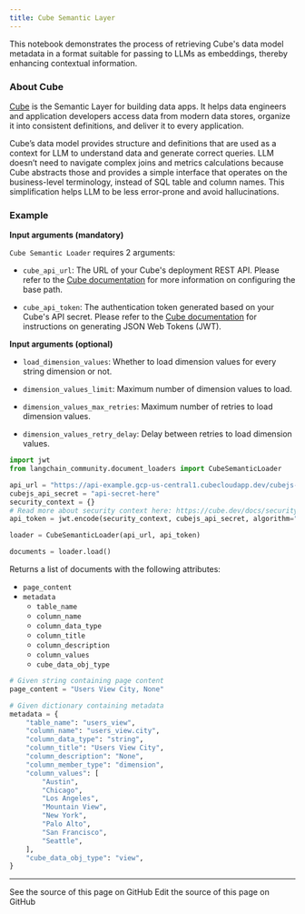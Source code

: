 ```yaml
---
title: Cube Semantic Layer
---
```


This notebook demonstrates the process of retrieving Cube's data model metadata in a format suitable for passing to LLMs as embeddings, thereby enhancing contextual information.

### About Cube

[Cube](https://cube.dev/) is the Semantic Layer for building data apps. It helps data engineers and application developers access data from modern data stores, organize it into consistent definitions, and deliver it to every application.

Cube’s data model provides structure and definitions that are used as a context for LLM to understand data and generate correct queries. LLM doesn’t need to navigate complex joins and metrics calculations because Cube abstracts those and provides a simple interface that operates on the business-level terminology, instead of SQL table and column names. This simplification helps LLM to be less error-prone and avoid hallucinations.

### Example

**Input arguments (mandatory)**

`Cube Semantic Loader` requires 2 arguments:

- `cube_api_url`: The URL of your Cube's deployment REST API. Please refer to the [Cube documentation](https://cube.dev/docs/http-api/rest#configuration-base-path) for more information on configuring the base path.

- `cube_api_token`: The authentication token generated based on your Cube's API secret. Please refer to the [Cube documentation](https://cube.dev/docs/security#generating-json-web-tokens-jwt) for instructions on generating JSON Web Tokens (JWT).

**Input arguments (optional)**

- `load_dimension_values`: Whether to load dimension values for every string dimension or not.

- `dimension_values_limit`: Maximum number of dimension values to load.

- `dimension_values_max_retries`: Maximum number of retries to load dimension values.

- `dimension_values_retry_delay`: Delay between retries to load dimension values.

```python
import jwt
from langchain_community.document_loaders import CubeSemanticLoader

api_url = "https://api-example.gcp-us-central1.cubecloudapp.dev/cubejs-api/v1/meta"
cubejs_api_secret = "api-secret-here"
security_context = {}
# Read more about security context here: https://cube.dev/docs/security
api_token = jwt.encode(security_context, cubejs_api_secret, algorithm="HS256")

loader = CubeSemanticLoader(api_url, api_token)

documents = loader.load()
```

Returns a list of documents with the following attributes:

- `page_content`
- `metadata`
  - `table_name`
  - `column_name`
  - `column_data_type`
  - `column_title`
  - `column_description`
  - `column_values`
  - `cube_data_obj_type`

```python
# Given string containing page content
page_content = "Users View City, None"

# Given dictionary containing metadata
metadata = {
    "table_name": "users_view",
    "column_name": "users_view.city",
    "column_data_type": "string",
    "column_title": "Users View City",
    "column_description": "None",
    "column_member_type": "dimension",
    "column_values": [
        "Austin",
        "Chicago",
        "Los Angeles",
        "Mountain View",
        "New York",
        "Palo Alto",
        "San Francisco",
        "Seattle",
    ],
    "cube_data_obj_type": "view",
}
```

---

<CardGroup cols={2}>
  <Card title="View Source" icon="eye" href="https://github.com/langchain-ai/docs/blob/main/src/oss/python/integrations/document_loaders/cube_semantic.mdx">
    See the source of this page on GitHub
  </Card>
  <Card title="Edit Source" icon="pen-to-square" href="https://github.com/langchain-ai/docs/edit/main/src/oss/python/integrations/document_loaders/cube_semantic.mdx">
    Edit the source of this page on GitHub
  </Card>
</CardGroup>
